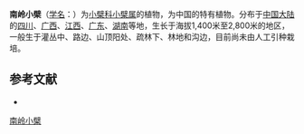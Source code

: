 {{Speciesbox
| name = 南岭小檗
| status = 
| status_system = 
| image =
| genus = Berberis
| species = impedita
| authority = Schneid.
}}

'''南岭小檗'''（[[学名|学名]]：{{lang|la|''Berberis impedita''}}）为[[小檗科|小檗科]][[小檗属|小檗属]]的植物，为中国的特有植物。分布于[[中国大陆|中国大陆]]的[[四川|四川]]、[[广西|广西]]、[[江西|江西]]、[[广东|广东]]、[[湖南|湖南]]等地，生长于海拔1,400米至2,800米的地区，一般生于灌丛中、路边、山顶阳处、疏林下、林地和沟边，目前尚未由人工引种栽培。

== 参考文献 ==
<div class="references-small">
* {{cite web| url =http://www.bioinfo.cn/db05/KmzwSpecies.php?action=view&id=1114| title =南岭小檗| work =《中国高等植物数据库全库》| publisher =中国科学院微生物研究所| author =昆明植物研究所| accessdate =2009-02-22| deadurl =yes| archiveurl =https://web.archive.org/web/20160305062156/http://www.bioinfo.cn/db05/KmzwSpecies.php?action=view&id=1114| archivedate =2016-03-05}}
</div>
{{Taxonbar|from=Q10907624}}

[[Category:小檗属|南岭小檗]]


{{植物小作品}}